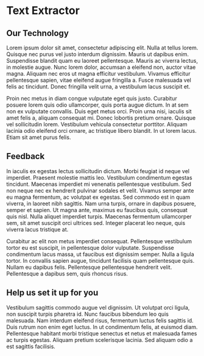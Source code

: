 
<CloseIcon/>

# Text Extractor

## Our Technology
Lorem ipsum dolor sit amet, consectetur adipiscing elit. Nulla at tellus lorem. Quisque nec purus vel justo interdum dignissim. Mauris ut dapibus enim. Suspendisse blandit quam eu laoreet pellentesque. Mauris ac viverra lectus, in molestie augue. Nunc lorem dolor, accumsan a eleifend non, auctor vitae magna. Aliquam nec eros ut magna efficitur vestibulum. Vivamus efficitur pellentesque sapien, vitae eleifend augue fringilla a. Fusce malesuada vel felis ac tincidunt. Donec fringilla velit urna, a vestibulum lacus suscipit et.

Proin nec metus in diam congue vulputate eget quis justo. Curabitur posuere lorem quis odio ullamcorper, quis porta augue dictum. In at sem non ex vulputate convallis. Duis eget metus orci. Proin urna nisi, iaculis sit amet felis a, aliquam consequat mi. Donec lobortis pretium ornare. Quisque vel sollicitudin lorem. Vestibulum vehicula consectetur porttitor. Aliquam lacinia odio eleifend orci ornare, ac tristique libero blandit. In ut lorem lacus. Etiam sit amet purus felis.

## Feedback
In iaculis ex egestas lectus sollicitudin dictum. Morbi feugiat id neque vel imperdiet. Praesent molestie mattis leo. Vestibulum condimentum egestas tincidunt. Maecenas imperdiet mi venenatis pellentesque vestibulum. Sed non neque nec ex hendrerit pulvinar sodales et velit. Vivamus semper ante eu magna fermentum, ac volutpat ex egestas. Sed commodo est in quam viverra, in laoreet nibh sagittis. Nam urna turpis, ornare in dapibus posuere, semper et sapien. Ut magna ante, maximus eu faucibus quis, consequat quis nisl. Nulla aliquet imperdiet turpis. Maecenas fermentum ullamcorper sem, sit amet suscipit orci ultrices sed. Integer placerat leo neque, quis viverra lacus tristique at.

Curabitur ac elit non metus imperdiet consequat. Pellentesque vestibulum tortor eu est suscipit, in pellentesque dolor vulputate. Suspendisse condimentum lacus massa, ut faucibus est dignissim semper. Nulla a ligula tortor. In convallis sapien augue, tincidunt facilisis quam pellentesque quis. Nullam eu dapibus felis. Pellentesque pellentesque hendrerit velit. Pellentesque a dapibus sem, quis rhoncus risus.
## Help us set it up for you
Vestibulum sagittis commodo augue vel dignissim. Ut volutpat orci ligula, non suscipit turpis pharetra id. Nunc faucibus bibendum leo quis malesuada. Nam interdum eleifend risus, fermentum luctus felis sagittis id. Duis rutrum non enim eget luctus. In ut condimentum felis, at euismod diam. Pellentesque habitant morbi tristique senectus et netus et malesuada fames ac turpis egestas. Aliquam pretium scelerisque lacinia. Sed aliquam odio a est sagittis facilisis.
